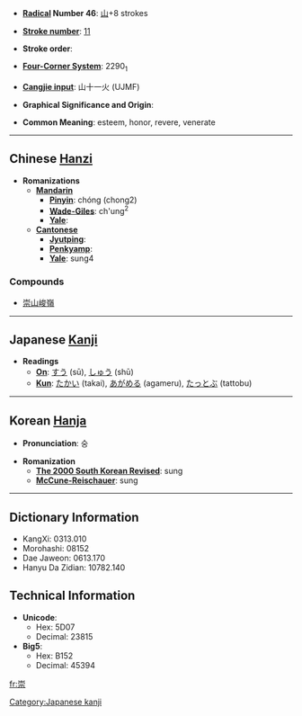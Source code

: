 * '''[[Wiktionary:Chinese radical index| Radical]] Number 46''': [[Wiktionary:Chinese radical index 山|山]]+8 strokes

* '''[[Wiktionary:Chinese total strokes index|Stroke number]]''': [[Wiktionary:Chinese total strokes index 11|11]]

* '''Stroke order''': 

* '''[[Wiktionary:Chinese four corner index|Four-Corner System]]''': 2290<sub>1</sub>

* '''[[Wiktionary:Chinese Cangjie index|Cangjie input]]''': 山十一火 (UJMF)

* '''Graphical Significance and Origin''': 

* '''Common Meaning''': esteem, honor, revere, venerate

----

== Chinese [[Hanzi]] ==

* '''Romanizations'''
** '''[[Mandarin]]'''
*** '''[[Pinyin]]''': chóng (chong2)
*** '''[[Wade-Giles]]''': ch'ung<sup>2</sup>
*** '''[[Yale]]''': 
** '''[[Cantonese]]'''
*** '''[[Jyutping]]''':
*** '''[[Penkyamp]]''': 
*** '''[[Yale]]''': sung4

===Compounds===
{{top}}
*[[崇山峻嶺]]
{{mid}}
{{bottom}}

----

== Japanese [[Kanji]] ==

* '''Readings'''
** '''[[On]]''': [[すう]] (sū), [[しゅう]] (shū)
** '''[[Kun]]''': [[たかい]] (takai), [[あがめる]] (agameru), [[たっとぶ]] (tattobu)

[[Category:Japanese kanji]]
----

== Korean [[Hanja]] ==

* '''Pronunciation''': 숭

* '''Romanization'''
** '''[[The 2000 South Korean Revised Romanization|The 2000 South Korean Revised]]''': sung
** '''[[McCune-Reischauer]]''': sung

----

== Dictionary Information ==

* KangXi: 0313.010
* Morohashi: 08152
* Dae Jaweon: 0613.170
* Hanyu Da Zidian: 10782.140

== Technical Information ==

* '''Unicode''':
** Hex: 5D07
** Decimal: 23815
* '''Big5''':
** Hex: B152
** Decimal: 45394

[[fr:崇]]